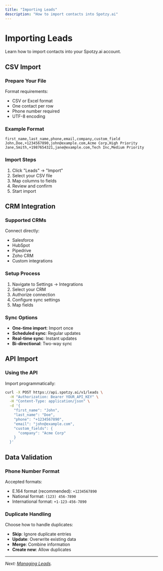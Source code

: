```yaml
---
title: "Importing Leads"
description: "How to import contacts into Spotzy.ai"
---
```


# Importing Leads

Learn how to import contacts into your Spotzy.ai account.

## CSV Import

### Prepare Your File

Format requirements:

- CSV or Excel format
- One contact per row
- Phone number required
- UTF-8 encoding

### Example Format

```csv
first_name,last_name,phone,email,company,custom_field
John,Doe,+1234567890,john@example.com,Acme Corp,High Priority
Jane,Smith,+1987654321,jane@example.com,Tech Inc,Medium Priority
```

### Import Steps

1. Click "Leads" → "Import"
2. Select your CSV file
3. Map columns to fields
4. Review and confirm
5. Start import

## CRM Integration

### Supported CRMs

Connect directly:

- Salesforce
- HubSpot
- Pipedrive
- Zoho CRM
- Custom integrations

### Setup Process

1. Navigate to Settings → Integrations
2. Select your CRM
3. Authorize connection
4. Configure sync settings
5. Map fields

### Sync Options

- **One-time import**: Import once
- **Scheduled sync**: Regular updates
- **Real-time sync**: Instant updates
- **Bi-directional**: Two-way sync

## API Import

### Using the API

Import programmatically:

```bash
curl -X POST https://api.spotzy.ai/v1/leads \
  -H "Authorization: Bearer YOUR_API_KEY" \
  -H "Content-Type: application/json" \
  -d '{
    "first_name": "John",
    "last_name": "Doe",
    "phone": "+1234567890",
    "email": "john@example.com",
    "custom_fields": {
      "company": "Acme Corp"
    }
  }'
```

## Data Validation

### Phone Number Format

Accepted formats:

- E.164 format (recommended): `+1234567890`
- National format: `(123) 456-7890`
- International format: `+1-123-456-7890`

### Duplicate Handling

Choose how to handle duplicates:

- **Skip**: Ignore duplicate entries
- **Update**: Overwrite existing data
- **Merge**: Combine information
- **Create new**: Allow duplicates

---

*Next: [Managing Leads](/docs/leads/managing).*
